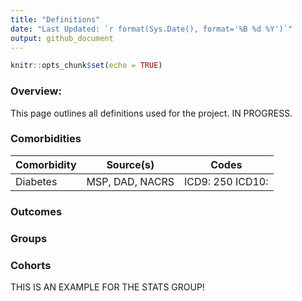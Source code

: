 ```yaml
---
title: "Definitions"
date: "Last Updated: `r format(Sys.Date(), format='%B %d %Y')`"
output: github_document
---
```


```r
knitr::opts_chunk$set(echo = TRUE)
```

### Overview:

This page outlines all definitions used for the project. IN PROGRESS.

### Comorbidities

| Comorbidity               | Source(s)     | Codes | 
|---------------------------|:-------------:|-------|
|Diabetes                   |MSP, DAD, NACRS|ICD9: 250 ICD10: |


### Outcomes


### Groups


### Cohorts
THIS IS AN EXAMPLE FOR THE STATS GROUP!